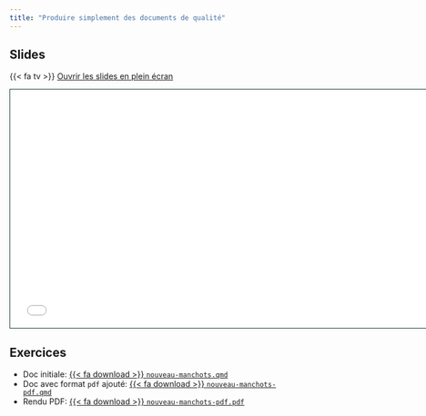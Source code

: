 ```yaml
---
title: "Produire simplement des documents de qualité"
---
```


## Slides

{{< fa tv >}} [Ouvrir les slides en plein écran](3-documents.html)

```{=html}
<iframe class="slide-deck" src="3-documents.html" height="420" width="747" style="border: 1px solid #123233;"></iframe>
```

## Exercices


-   Doc initiale: <a href="https://raw.githubusercontent.com/cderv/tuto-quarto-rr-2023/main/exercises/nouveau-manchots.qmd">{{< fa download >}} `nouveau-manchots.qmd`</i></a>
-   Doc avec format `pdf` ajouté: <a href="https://raw.githubusercontent.com/cderv/tuto-quarto-rr-2023/main/exercises/nouveau-manchots.qmd">{{< fa download >}} `nouveau-manchots-pdf.qmd`</i></a>
-   Rendu PDF: <a href="https://raw.githubusercontent.com/cderv/tuto-quarto-rr-2023/main/exercises/nouveau-manchots-pdf.pdf">{{< fa download >}} `nouveau-manchots-pdf.pdf`</i></a>

